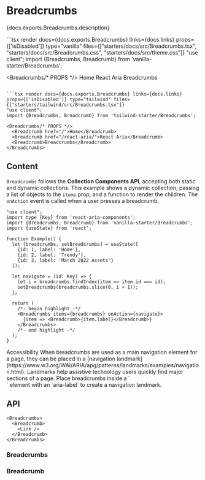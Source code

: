 

# Breadcrumbs

<PageDescription>{docs.exports.Breadcrumbs.description}</PageDescription>

<ExampleSwitcher>
  ```tsx render docs={docs.exports.Breadcrumbs} links={docs.links} props={['isDisabled']} type="vanilla" files={["starters/docs/src/Breadcrumbs.tsx", "starters/docs/src/Breadcrumbs.css", "starters/docs/src/theme.css"]}
  "use client";
  import {Breadcrumbs, Breadcrumb} from 'vanilla-starter/Breadcrumbs';

  <Breadcrumbs/* PROPS */>
    <Breadcrumb href="/">Home</Breadcrumb>
    <Breadcrumb href="/react-aria/">React Aria</Breadcrumb>
    <Breadcrumb>Breadcrumbs</Breadcrumb>
  </Breadcrumbs>
  ```

  ```tsx render docs={docs.exports.Breadcrumbs} links={docs.links} props={['isDisabled']} type="tailwind" files={["starters/tailwind/src/Breadcrumbs.tsx"]}
  "use client";
  import {Breadcrumbs, Breadcrumb} from 'tailwind-starter/Breadcrumbs';

  <Breadcrumbs/* PROPS */>
    <Breadcrumb href="/">Home</Breadcrumb>
    <Breadcrumb href="/react-aria/">React Aria</Breadcrumb>
    <Breadcrumb>Breadcrumbs</Breadcrumb>
  </Breadcrumbs>
  ```

</ExampleSwitcher>

## Content

`Breadcrumbs` follows the **Collection Components API**, accepting both static and dynamic collections. This example shows a dynamic collection, passing a list of objects to the `items` prop, and a function to render the children. The `onAction` event is called when a user presses a breadcrumb.

```tsx render
"use client";
import type {Key} from 'react-aria-components';
import {Breadcrumbs, Breadcrumb} from 'vanilla-starter/Breadcrumbs';
import {useState} from 'react';

function Example() {
  let [breadcrumbs, setBreadcrumbs] = useState([
    {id: 1, label: 'Home'},
    {id: 2, label: 'Trendy'},
    {id: 3, label: 'March 2022 Assets'}
  ]);

  let navigate = (id: Key) => {
    let i = breadcrumbs.findIndex(item => item.id === id);
    setBreadcrumbs(breadcrumbs.slice(0, i + 1));
  };

  return (
    /*- begin highlight -*/
    <Breadcrumbs items={breadcrumbs} onAction={navigate}>
      {item => <Breadcrumb>{item.label}</Breadcrumb>}
    </Breadcrumbs>
    /*- end highlight -*/
  );
}
```

<InlineAlert variant="notice">
  <Heading>Accessibility</Heading>
  <Content>When breadcrumbs are used as a main navigation element for a page, they can be placed in a [navigation landmark](https://www.w3.org/WAI/ARIA/apg/patterns/landmarks/examples/navigation.html). Landmarks help assistive technology users quickly find major sections of a page. Place breadcrumbs inside a `<nav>` element with an `aria-label` to create a navigation landmark.</Content>
</InlineAlert>

## API

<Anatomy />

```tsx links={{Breadcrumbs: '#breadcrumbs', Breadcrumb: '#breadcrumb', Link: 'Link.html'}}
<Breadcrumbs>
  <Breadcrumb>
    <Link />
  </Breadcrumb>
</Breadcrumbs>
```

### Breadcrumbs

<PropTable component={docs.exports.Breadcrumbs} links={docs.links} />

### Breadcrumb

<PropTable component={docs.exports.Breadcrumb} links={docs.links} />

<StateTable defaultClassName="react-aria-Breadcrumb" properties={docs.exports.BreadcrumbRenderProps.properties} />
